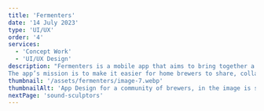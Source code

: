 ```yaml
---
title: 'Fermenters'
date: '14 July 2023'
type: 'UI/UX'
order: '4'
services:
  - 'Concept Work'
  - 'UI/UX Design'
description: "Fermenters is a mobile app that aims to bring together a community of Home Brewers.
The app’s mission is to make it easier for home brewers to share, collaborate and learn from each other"
thumbnail: '/assets/fermenters/image-7.webp'
thumbnailAlt: 'App Design for a community of brewers, in the image is shown an billboard designed by me as a Graphic Designer'
nextPage: 'sound-sculptors'
---
```


<Row
  leftImage="/assets/fermenters/image-2.webp"
  rightImage="/assets/fermenters/image-3.webp"
/>
<Row fullImage="/assets/fermenters/image-4.webp" />
<Row
  leftImage="/assets/fermenters/image-5.webp"
  rightImage="/assets/fermenters/image-6.webp"
/>
<Row fullImage="/assets/fermenters/image-1.webp" />
